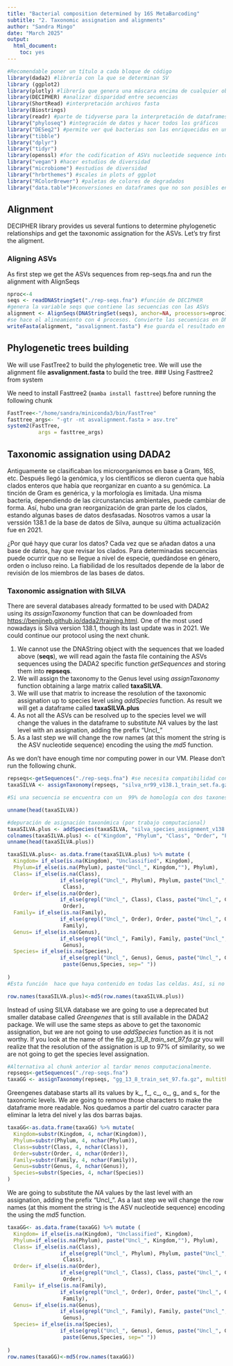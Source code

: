 ```yaml
---
title: "Bacterial composition determined by 16S MetaBarcoding"
subtitle: "2. Taxonomic assignation and alignments"
author: "Sandra Mingo"
date: "March 2025"
output: 
  html_document: 
    toc: yes
---
```


```r
#Recomendable poner un título a cada bloque de código
library(dada2) #librería con la que se determinan SV
library (ggplot2)
library(plotly) #librería que genera una máscara encima de cualquier objeto ggplot para que el gráfico sea interactivo
library(DECIPHER) #analizar disparidad entre secuencias
library(ShortRead) #interpretación archivos fasta
library(Biostrings)
library(readr) #parte de tidyverse para la interpretación de dataframes
library("phyloseq") #integración de datos y hacer todos los gráficos
library("DESeq2") #permite ver qué bacterias son las enriquecidas en una muestra con respecto a otra; calcular diversidad
library("tibble")
library("dplyr")
library("tidyr")
library(openssl) #for the codification of ASVs nucleotide sequence into a shorter string (ASVs names)
library("vegan") #hacer estudios de diversidad
library("microbiome") #estudios de diversidad
library("hrbrthemes") #scales in plots of ggplot
library("RColorBrewer") #paletas de colores de degradados
library("data.table")#conversiones en dataframes que no son posibles en dplyr
```

## Alignment

DECIPHER library provides us several funtions to determine phylogenetic relationships and get the taxonomic assignation for the ASVs. Let's try first the aligment.

### Aligning ASVs

As first step we get the ASVs sequences from rep-seqs.fna and run the alignment with AlignSeqs

```r
nproc<-4
seqs <- readDNAStringSet("./rep-seqs.fna") #función de DECIPHER
#genera la variable seqs que contiene las secuencias con las ASVs 
alignment <- AlignSeqs(DNAStringSet(seqs), anchor=NA, processors=nproc)
#se hace el alineamiento con 4 procesos. Convierte las secuenicas en DNAStringSet
writeFasta(alignment, "asvalignment.fasta") #se guarda el resultado en otro archivo fasta por si interesa usarlo después
```

## Phylogenetic trees building

We will use FastTree2 to build the phylogenetic tree. We will use the alignment file **asvalignment.fasta** to build the tree. \### Using Fasttree2 from system

We need to install Fasttree2 (`mamba install fasttree`) before running the following chunk

```r
FastTree<-"/home/sandra/miniconda3/bin/FastTree"
fasttree_args<- "-gtr -nt asvalignment.fasta > asv.tre"
system2(FastTree, 
          args = fasttree_args)  
```

## Taxonomic assignation using DADA2

Antiguamente se clasificaban los microorganismos en base a Gram, 16S, etc. Después llegó la genómica, y los científicos se dieron cuenta que había clados enteros que había que reorganizar en cuanto a su genómica. La tinción de Gram es genérica, y la morfología es limitada. Una misma bacteria, dependiendo de las circunstancias ambientales, puede cambiar de forma. Así, hubo una gran reorganización de gran parte de los clados, estando algunas bases de datos desfasadas. Nosotros vamos a usar la verssión 138.1 de la base de datos de Silva, aunque su última actualización fue en 2021. 

¿Por qué hayy que curar los datos? Cada vez que se añadan datos a una base de datos, hay que revisar los clados. Para determinadas secuencias puede ocurrir que no se llegue a nivel de especie, quedándose en género, orden o incluso reino. La fiabilidad de los resultados depende de la labor de revisión de los miembros de las bases de datos. 

### Taxonomic assignation with SILVA

There are several databases already formatted to be used with DADA2 using its *assignTaxonomy* function that can be downloaded from <https://benjjneb.github.io/dada2/training.html>. One of the most used nowadays is Silva version 138.1, though its last update was in 2021. We could continue our protocol using the next chunk.

1.  We cannot use the DNAString object with the sequences that we loaded above (**seqs**), we will read again the fasta file containing the ASVs sequences using the DADA2 specific function *getSequences* and storing them into **repseqs**.
2.  We will assign the taxonomy to the Genus level using *assignTaxonomy* function obtaining a large matrix called **taxaSILVA**.
3.  We will use that matrix to increase the resolution of the taxonomic assignation up to species level using *addSpecies* function. As result we will get a dataframe called **taxaSILVA.plus**
4.  As not all the ASVs can be resolved up to the species level we will change the values in the dataframe to substitute *NA* values by the last level with an assignation, adding the prefix "Uncl\_"
5.  As a last step we will change the row names (at this moment the string is the ASV nucleotide sequence) encoding the using the *md5* function.

::: {#warning}
As we don't have enough time nor computing power in our VM. Please don't run the following chunk.
:::

```r
repseqs<-getSequences("./rep-seqs.fna") #se necesita compatibilidad con DADA
taxaSILVA <- assignTaxonomy(repseqs, "silva_nr99_v138.1_train_set.fa.gz", multithread=TRUE)

#Si una secuencia se encuentra con un  99% de homología con dos taxones distintos, habría que usar otros métodos, viendo las posiciones donde se dan las disparidades, ya que hay posiciones con más peso que otras. 

unname(head(taxaSILVA))

#depuración de asignación taxonómica (por trabajo computacional)
taxaSILVA.plus <- addSpecies(taxaSILVA, "silva_species_assignment_v138.1.fa.gz", verbose=TRUE)
colnames(taxaSILVA.plus) <- c("Kingdom", "Phylum", "Class", "Order", "Family", "Genus","Species") #nombres de las columnas son los 7 niveles taxonómicos clásicos. Dependiendo de la base de datos se puede llegar a 13 por la resolución. En bacterias suele ser 7, con hongos o nemátodos esto aumenta.
unname(head(taxaSILVA.plus))

taxaSILVA.plus<- as.data.frame(taxaSILVA.plus) %>% mutate (
  Kingdom= if_else(is.na(Kingdom), "Unclassified", Kingdom),
  Phylum=if_else(is.na(Phylum), paste("Uncl_", Kingdom,""), Phylum),
  Class= if_else(is.na(Class), 
                 if_else(grepl("Uncl_", Phylum), Phylum, paste("Uncl_", Phylum,"")), 
                  Class),
  Order= if_else(is.na(Order), 
                 if_else(grepl("Uncl_", Class), Class, paste("Uncl_", Class,"")), 
                  Order),
  Family= if_else(is.na(Family), 
                 if_else(grepl("Uncl_", Order), Order, paste("Uncl_", Order,"")), 
                  Family),
  Genus= if_else(is.na(Genus), 
                 if_else(grepl("Uncl_", Family), Family, paste("Uncl_", Family,"")), 
                  Genus),
  Species= if_else(is.na(Species), 
                 if_else(grepl("Uncl_", Genus), Genus, paste("Uncl_", Genus,"")), 
                  paste(Genus,Species, sep=" "))
  
)
#Esta función  hace que haya contenido en todas las celdas. Así, si no se ha encontrado, se incluye Unclassified, pero no hay Missing Data, relleando con el  ítem superior establecido

row.names(taxaSILVA.plus)<-md5(row.names(taxaSILVA.plus))

```

Instead of using SILVA database we are going to use a deprecated but smaller database called _Greengenes_ that is still available in the DADA2 package. We will use the same steps as above to get the taxonomic assignation, but we are not going to use _addSpecies_ function as it is not worthy. If you look at the name of the file _gg_13_8_train_set_97.fa.gz_ you will realize that the resolution of the assignation is up to 97% of similarity, so we are not going to get the species level assignation.

```r
#Alternativa al chunk anterior al tardar menos computacionalmente.
repseqs<-getSequences("./rep-seqs.fna")
taxaGG <- assignTaxonomy(repseqs, "gg_13_8_train_set_97.fa.gz", multithread=TRUE)
```

Greengenes database starts all its values by k_, f_, c_, o_, g_ and s_ for the taxonomic levels. We are going to remove those characters to make the dataframe more readable. Nos quedamos a partir del cuatro caracter para eliminar la letra del nivel  y las dos barras bajas.
```r
taxaGG<-as.data.frame(taxaGG) %>% mutate(
  Kingdom=substr(Kingdom, 4, nchar(Kingdom)),
  Phylum=substr(Phylum, 4, nchar(Phylum)),
  Class=substr(Class, 4, nchar(Class)),
  Order=substr(Order, 4, nchar(Order)),
  Family=substr(Family, 4, nchar(Family)),
  Genus=substr(Genus, 4, nchar(Genus)),
  Species=substr(Species, 4, nchar(Species))
)
```

We are going to substitute the *NA* values by the last level with an assignation, adding the prefix "Uncl\_". As a last step we will change the row names (at this moment the string is the ASV nucleotide sequence) encoding the using the *md5* function.

```r
taxaGG<- as.data.frame(taxaGG) %>% mutate (
  Kingdom= if_else(is.na(Kingdom), "Unclassified", Kingdom),
  Phylum=if_else(is.na(Phylum), paste("Uncl_", Kingdom,""), Phylum),
  Class= if_else(is.na(Class), 
                 if_else(grepl("Uncl_", Phylum), Phylum, paste("Uncl_", Phylum,"")), 
                  Class),
  Order= if_else(is.na(Order), 
                 if_else(grepl("Uncl_", Class), Class, paste("Uncl_", Class,"")), 
                  Order),
  Family= if_else(is.na(Family), 
                 if_else(grepl("Uncl_", Order), Order, paste("Uncl_", Order,"")), 
                  Family),
  Genus= if_else(is.na(Genus), 
                 if_else(grepl("Uncl_", Family), Family, paste("Uncl_", Family,"")), 
                  Genus),
  Species= if_else(is.na(Species), 
                 if_else(grepl("Uncl_", Genus), Genus, paste("Uncl_", Genus,"")), 
                  paste(Genus,Species, sep=" "))
  
)
row.names(taxaGG)<-md5(row.names(taxaGG))
```
